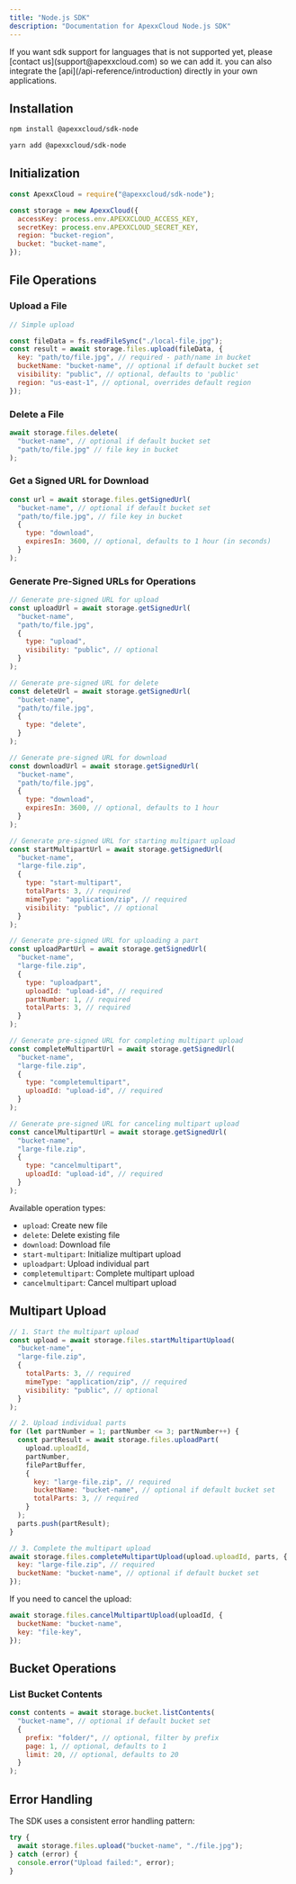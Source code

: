 ```yaml
---
title: "Node.js SDK"
description: "Documentation for ApexxCloud Node.js SDK"
---
```


<Note>
  If you want sdk support for languages that is not supported yet, please
  [contact us](support@apexxcloud.com) so we can add it. you can also integrate
  the [api](/api-reference/introduction) directly in your own applications.
</Note>

## Installation

<CodeGroup>

```bash npm
npm install @apexxcloud/sdk-node
```

```bash yarn
yarn add @apexxcloud/sdk-node
```

</CodeGroup>

## Initialization

```javascript
const ApexxCloud = require("@apexxcloud/sdk-node");

const storage = new ApexxCloud({
  accessKey: process.env.APEXXCLOUD_ACCESS_KEY,
  secretKey: process.env.APEXXCLOUD_SECRET_KEY,
  region: "bucket-region",
  bucket: "bucket-name",
});
```

## File Operations

### Upload a File

```javascript
// Simple upload

const fileData = fs.readFileSync("./local-file.jpg");
const result = await storage.files.upload(fileData, {
  key: "path/to/file.jpg", // required - path/name in bucket
  bucketName: "bucket-name", // optional if default bucket set
  visibility: "public", // optional, defaults to 'public'
  region: "us-east-1", // optional, overrides default region
});
```

### Delete a File

```javascript
await storage.files.delete(
  "bucket-name", // optional if default bucket set
  "path/to/file.jpg" // file key in bucket
);
```

### Get a Signed URL for Download

```javascript
const url = await storage.files.getSignedUrl(
  "bucket-name", // optional if default bucket set
  "path/to/file.jpg", // file key in bucket
  {
    type: "download",
    expiresIn: 3600, // optional, defaults to 1 hour (in seconds)
  }
);
```

### Generate Pre-Signed URLs for Operations

```javascript
// Generate pre-signed URL for upload
const uploadUrl = await storage.getSignedUrl(
  "bucket-name",
  "path/to/file.jpg",
  {
    type: "upload",
    visibility: "public", // optional
  }
);

// Generate pre-signed URL for delete
const deleteUrl = await storage.getSignedUrl(
  "bucket-name",
  "path/to/file.jpg",
  {
    type: "delete",
  }
);

// Generate pre-signed URL for download
const downloadUrl = await storage.getSignedUrl(
  "bucket-name",
  "path/to/file.jpg",
  {
    type: "download",
    expiresIn: 3600, // optional, defaults to 1 hour
  }
);

// Generate pre-signed URL for starting multipart upload
const startMultipartUrl = await storage.getSignedUrl(
  "bucket-name",
  "large-file.zip",
  {
    type: "start-multipart",
    totalParts: 3, // required
    mimeType: "application/zip", // required
    visibility: "public", // optional
  }
);

// Generate pre-signed URL for uploading a part
const uploadPartUrl = await storage.getSignedUrl(
  "bucket-name",
  "large-file.zip",
  {
    type: "uploadpart",
    uploadId: "upload-id", // required
    partNumber: 1, // required
    totalParts: 3, // required
  }
);

// Generate pre-signed URL for completing multipart upload
const completeMultipartUrl = await storage.getSignedUrl(
  "bucket-name",
  "large-file.zip",
  {
    type: "completemultipart",
    uploadId: "upload-id", // required
  }
);

// Generate pre-signed URL for canceling multipart upload
const cancelMultipartUrl = await storage.getSignedUrl(
  "bucket-name",
  "large-file.zip",
  {
    type: "cancelmultipart",
    uploadId: "upload-id", // required
  }
);
```

Available operation types:

- `upload`: Create new file
- `delete`: Delete existing file
- `download`: Download file
- `start-multipart`: Initialize multipart upload
- `uploadpart`: Upload individual part
- `completemultipart`: Complete multipart upload
- `cancelmultipart`: Cancel multipart upload

## Multipart Upload

```javascript
// 1. Start the multipart upload
const upload = await storage.files.startMultipartUpload(
  "bucket-name",
  "large-file.zip",
  {
    totalParts: 3, // required
    mimeType: "application/zip", // required
    visibility: "public", // optional
  }
);

// 2. Upload individual parts
for (let partNumber = 1; partNumber <= 3; partNumber++) {
  const partResult = await storage.files.uploadPart(
    upload.uploadId,
    partNumber,
    filePartBuffer,
    {
      key: "large-file.zip", // required
      bucketName: "bucket-name", // optional if default bucket set
      totalParts: 3, // required
    }
  );
  parts.push(partResult);
}

// 3. Complete the multipart upload
await storage.files.completeMultipartUpload(upload.uploadId, parts, {
  key: "large-file.zip", // required
  bucketName: "bucket-name", // optional if default bucket set
});
```

If you need to cancel the upload:

```javascript
await storage.files.cancelMultipartUpload(uploadId, {
  bucketName: "bucket-name",
  key: "file-key",
});
```

## Bucket Operations

### List Bucket Contents

```javascript
const contents = await storage.bucket.listContents(
  "bucket-name", // optional if default bucket set
  {
    prefix: "folder/", // optional, filter by prefix
    page: 1, // optional, defaults to 1
    limit: 20, // optional, defaults to 20
  }
);
```

## Error Handling

The SDK uses a consistent error handling pattern:

```javascript
try {
  await storage.files.upload("bucket-name", "./file.jpg");
} catch (error) {
  console.error("Upload failed:", error);
}
```
